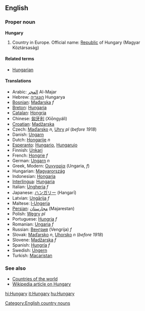 ==English==
===Proper noun===
'''Hungary'''

# Country in Europe. Official name: [[Republic]] of Hungary (Magyar Köztársaság)

====Related terms====
*[[Hungarian]]

====Translations====
*Arabic: [[المجر]] Al-Majar
*Hebrew: [[הונגריה]] Hungarya
*[[Bosnian]]: [[Mađarska]] ''f''
*[[Breton]]: [[Hungaria]]
*[[Catalan]]: [[Hongria]]
*Chinese: [[匈牙利]] (Xiōngyálì)
*[[Croatian]]: [[Madžarska]]
*Czech: [[Maďarsko]] ''n'', [[Uhry]] ''pl'' (''before 1918'')
*Danish: [[Ungarn]]
*Dutch: [[Hongarije]] ''n''
*[[Esperanto]]: [[Hungario]], [[Hungarujo]]
*Finnish: [[Unkari]]
*French: [[Hongrie]] ''f''
*German: [[Ungarn]] ''n''
*Greek, Modern: [[Ουγγαρία]] (Ungaria, ''f'')
*Hungarian: [[Magyarország]]
*Indonesian: [[Hongaria]]
*[[Interlingua]]: [[Hungaria]]
*Italian: [[Ungheria]] ''f''
*Japanese: [[ハンガリー]] (Hangarī)
*Latvian: [[Ungārija]] ''f''
*Maltese: [[l-Ungerja]]
*[[Persian]]: [[مجارستان]] (Majarestan)
*Polish: [[Węgry]] ''pl''
*Portuguese: [[Hungria]] ''f''
*Romanian: [[Ungaria]] ''f''
*Russian: [[Венгрия]] (Vengrija) ''f''
*Slovak: [[Maďarsko]] ''n'', [[Uhorsko]] ''n'' (''before 1918'')
*Slovene: [[Madžarska]] ''f''
*Spanish: [[Hungría]] ''f''
*Swedish: [[Ungern]]
*Turkish: [[Macaristan]]

===See also===
* [[Countries of the world]]
* [[w:Hungary|Wikipedia article on Hungary]]
[[Category:English country nouns]]

[[hi:Hungary]]
[[it:Hungary]]
[[hu:Hungary]]